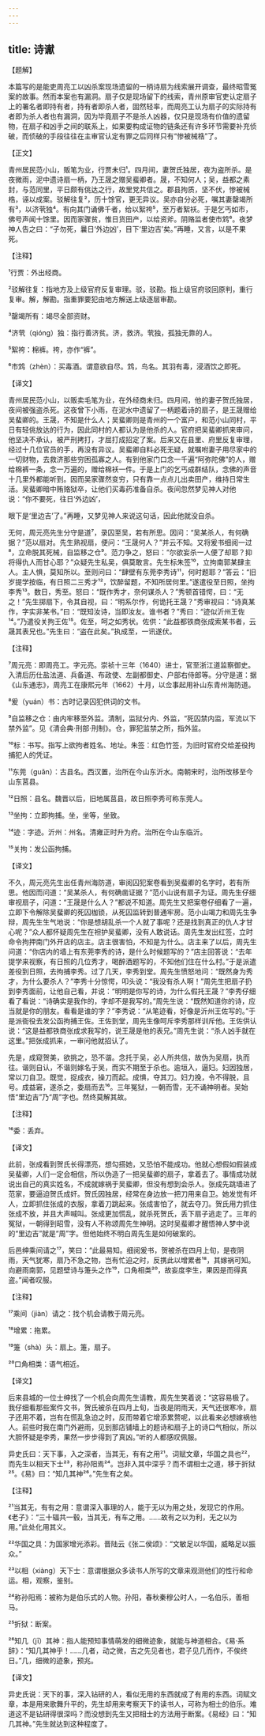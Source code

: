 ```yaml
---
---
---
```

title: 诗谳
---




【题解】


本篇写的是能吏周亮工以凶杀案现场遗留的一柄诗扇为线索展开调查，最终昭雪冤案的故事。然而本案也有漏洞。扇子仅是现场留下的线索，青州原审官吏认定扇子上的署名者即持有者，持有者即杀人者，固然轻率，而周亮工认为扇子的实际持有者即为杀人者也有漏洞，因为毕竟扇子不是杀人凶器，仅只是现场有价值的遗留物，在扇子和凶手之间的联系上，如果要构成证物的链条还有许多环节需要补充侦破，而侦破的手段往往在主审官认定有罪之后同样只有“惨被械梏”了。

【正文】

青州居民范小山，贩笔为业，行贾未归¹。四月间，妻贺氏独居，夜为盗所杀。是夜微雨，泥中遗诗扇一柄，乃王晟之赠吴蜚卿者。晟，不知何人；吴，益都之素封，与范同里，平日颇有佻达之行，故里党共信之。郡县拘质，坚不伏，惨被械梏，诬以成案。驳解往复²，历十馀官，更无异议。吴亦自分必死，嘱其妻罄竭所有³，以济茕独⁴。有向其门诵佛千者，给以絮袴⁵，至万者絮袄。于是乞丐如市，佛号声闻十馀里。因而家骤贫，惟日货田产，以给资斧。阴赂监者使市鸩⁶。夜梦神人告之曰：“子勿死，曩日‘外边凶’，目下‘里边吉’矣。”再睡，又言，以是不果死。





【注释】


¹行贾：外出经商。

²驳解往复：指地方及上级官府反复审理。驳，驳勘。指上级官府驳回原判，重行复审。解，解勘。指重罪要犯由地方解送上级逐层审勘。

³罄竭所有：竭尽全部资财。

⁴济茕（qióng）独：指行善济贫。济，救济。茕独，孤独无靠的人。

⁵絮袴：棉裤。袴，亦作“裤”。

⁶市鸩（zhèn）：买毒酒。谓意欲自尽。鸩，鸟名。其羽有毒，浸酒饮之即死。





【译文】


青州居民范小山，以贩卖毛笔为业，在外经商未归。四月间，他的妻子贺氏独居，夜间被强盗杀死。这夜曾下小雨，在泥水中遗留了一柄题着诗的扇子，是王晟赠给吴蜚卿的。王晟，不知是什么人；吴蜚卿则是青州的一个富户，和范小山同村，平日有轻佻放达的行为，因此同村的人都认为是他杀的人。官府把吴蜚卿抓来审问，他坚决不承认，被严刑拷打，才屈打成招定了案。后来又在县里、府里反复审理，经过十几位官员的手，再没有异议。吴蜚卿自料必死无疑，就嘱咐妻子用尽家中的一切财物，去救济那些穷困孤寡之人。有到他家门口念一千遍“阿弥陀佛”的人，赠给棉裤一条，念一万遍的，赠给棉袄一件。于是上门的乞丐成群结队，念佛的声音十几里外都能听到。因而吴家骤然变穷，只有靠一点点儿出卖田产，维持日常生活。吴蜚卿暗中贿赂狱卒，让他们买毒药准备自杀。夜间忽然梦见神人对他说：“你不要死，往日‘外边凶’，

眼下是‘里边吉’了。”再睡，又梦见神人来说这句话，因此他就没自杀。

无何，周元亮先生分守是道⁷，录囚至吴，若有所思。因问：“吴某杀人，有何确据？”范以扇对。先生熟视扇，便问：“王晟何人？”并云不知。又将爰书细阅一过⁸，立命脱其死械，自监移之仓⁹。范力争之，怒曰：“尔欲妄杀一人便了却耶？抑将得仇人而甘心耶？”众疑先生私吴，俱莫敢言。先生标朱签¹⁰，立拘南郭某肆主人。主人惧，莫知所以。至则问曰：“肆壁有东莞李秀诗¹¹，何时题耶？”答云：“旧岁提学按临，有日照二三秀才¹²，饮醉留题，不知所居何里。”遂遣役至日照，坐拘李秀¹³。数日，秀至。怒曰：“既作秀才，奈何谋杀人？”秀顿首错愕，曰：“无之！”先生掷扇下，令其自视，曰：“明系尔作，何诡托王晟？”秀审视曰：“诗真某作，字实非某书。”曰：“既知汝诗，当即汝友。谁书者？”秀曰：“迹似沂州王佐¹⁴。”乃遣役关拘王佐¹⁵。佐至，呵之如秀状。佐供：“此益都铁商张成索某书者，云晟其表兄也。”先生曰：“盗在此矣。”执成至，一讯遂伏。





【注释】


⁷周元亮：即周亮工。字元亮。崇祯十三年（1640）进士，官至浙江道监察御史。入清后历仕盐法道、兵备道、布政使、左副都御史、户部右侍郎等。分守是道：据《山东通志》，周亮工在康熙元年（1662）十月，以佥事起用补山东青州海防道。

⁸爰（yuán）书：古时记录囚犯供词的文书。

⁹自监移之仓：由内牢移至外监。清制，监狱分内、外监，“死囚禁内监，军流以下禁外监”。见《清会典·刑部·刑制》。仓，罪犯监禁之所，指外监。

¹⁰标：书写。指写上欲拘者姓名、地址。朱签：红色竹签，为旧时官府交给差役拘捕犯人的凭证。

¹¹东莞（guǎn）：古县名。西汉置，治所在今山东沂水。南朝宋时，治所改移至今山东莒县。

¹²日照：县名。魏晋以后，旧地属莒县，故日照李秀可称东莞人。

¹³坐拘：立即拘捕。坐，坐等，坐致。

¹⁴迹：字迹。沂州：州名。清雍正时升为府。治所在今山东临沂。

¹⁵关拘：发公函拘捕。





【译文】


不久，周元亮先生出任青州海防道，审阅囚犯案卷看到吴蜚卿的名字时，若有所思。他因而问道：“吴某杀人，有何确凿证据？”范小山说有扇子为证。周先生仔细审视扇子，问道：“王晟是什么人？”都说不知道。周先生又把案卷仔细看了一遍，立即下令解除吴蜚卿的死囚枷锁，从死囚监转到普通牢房。范小山竭力和周先生争辩，周先生生气地说：“你是想胡乱杀一个人就了事呢？还是找到真正的仇人才甘心呢？”众人都怀疑周先生在袒护吴蜚卿，没有人敢说话。周先生发出红签，立时命令拘押南门外开店的店主。店主很害怕，不知是为什么。店主来了以后，周先生问道：“你店内的墙上有东莞李秀的诗，是什么时候题写的？”店主回答说：“去年提学来视察，有日照的几位秀才，喝醉酒题写的，不知他们住在什么村。”于是派遣差役到日照，去拘捕李秀。过了几天，李秀到堂。周先生愤怒地问：“既然身为秀才，为什么要杀人？”李秀十分惊愕，叩头说：“我没有杀人啊！”周先生把扇子扔到李秀面前，让他自己看，并说：“明明是你写的诗，为什么假托王晟？”李秀仔细看了看说：“诗确实是我作的，字却不是我写的。”周先生说：“既然知道你的诗，应当就是你的朋友。看看是谁的字？”李秀说：“从笔迹看，好像是沂州王佐写的。”于是派衙役去发公函拘捕王佐。王佐到堂，周先生像呵斥李秀那样训斥他。王佐供认说：“这是益都铁商张成求我写的，说王晟是他的表兄。”周先生说：“杀人凶手就在这里。”把张成抓来，一审问他就招认了。

先是，成窥贺美，欲挑之，恐不谐。念托于吴，必人所共信，故伪为吴扇，执而往。谐则自认，不谐则嫁名于吴，而实不期至于杀也。逾垣入，逼妇。妇因独居，常以刀自卫。既觉，捉成衣，操刀而起。成惧，夺其刀。妇力挽，令不得脱，且号。成益窘，遂杀之，委扇而去¹⁶。三年冤狱，一朝而雪，无不诵神明者。吴始悟“里边吉”乃“周”字也。然终莫解其故。





【注释】


¹⁶委：丢弃。





【译文】


此前，张成看到贺氏长得漂亮，想勾搭她，又恐怕不能成功。他就心想假如假装成吴蜚卿，人们一定会相信，所以伪造了一把吴蜚卿的扇子，拿着去了。事情成功就说出自己的真实姓名，不成就嫁祸于吴蜚卿，但没有想到会杀人。张成先跳墙进了范家，要逼迫贺氏成奸。贺氏因独居，经常在身边放一把刀用来自卫。她发觉有坏人，立即抓住张成的衣服，拿着刀跳起来。张成害怕了，就去夺刀。贺氏用力抓住张成不放，并且大声喊叫。张成更加慌乱，就杀死贺氏，丢下扇子逃走了。三年的冤狱，一朝得到昭雪，没有人不称颂周先生神明。这时吴蜚卿才醒悟神人梦中说的“里边吉”就是“周”字。但他始终不明白周先生是如何破案的。

后邑绅乘间请之¹⁷，笑曰：“此最易知。细阅爰书，贺被杀在四月上旬，是夜阴雨，天气犹寒，扇乃不急之物，岂有忙迫之时，反携此以增累者¹⁸，其嫁祸可知。向避雨南郭，见题壁诗与箑头之作¹⁹，口角相类²⁰，故妄度李生，果因是而得真盗。”闻者叹服。





【注释】


¹⁷乘间（jiàn）请之：找个机会请教于周元亮。

¹⁸增累：拖累。

¹⁹箑（shà）头：扇上。箑，扇子。

²⁰口角相类：语气相近。





【译文】


后来县城的一位士绅找了一个机会向周先生请教，周先生笑着说：“这容易极了。我仔细看那些案件文书，贺氏被杀在四月上旬，当夜是阴雨天，天气还很寒冷，扇子还用不着，岂有在慌乱急迫之时，反而带着它增添累赘呢，以此看来必想嫁祸他人。前些时我在南门外避雨，见到那店铺墙上的题诗和扇子上的诗口气相似，所以大胆怀疑是李秀，果然一步步得到了真凶。”听的人都感叹佩服。

异史氏曰：天下事，入之深者，当其无，有有之用²¹。词赋文章，华国之具也²²，而先生以相天下士²³，称孙阳焉²⁴。岂非入其中深乎？而不谓相士之道，移于折狱²⁵。《易》曰：“知几其神²⁶。”先生有之矣。





【注释】


²¹当其无，有有之用：意谓深入事理的人，能于无以为用之处，发现它的作用。《老子》：“三十辐共一毂，当其无，有车之用。……故有之以为利，无之以为用。”此处化用其义。

²²华国之具：为国家增光添彩。晋陆云《张二侯颂》：“文敏足以华国，威略足以振众。”

²³以相（xiàng）天下士：意谓根据众多读书人所写的文章来观测他们的性行和命运。相，观察，鉴别。

²⁴称孙阳焉：被称为是伯乐式的人物。孙阳，春秋秦穆公时人，一名伯乐，善相马。

²⁵折狱：断案。

²⁶知几（jī）其神：指人能预知事情萌发的细微迹象，就能与神道相合。《易·系辞》：“知几其神乎！……几者，动之微，吉之先见者也，君子见几而作，不俟终日。”几，细微的迹象，预兆。





【译文】


异史氏说：天下的事，深入钻研的人，看似无用的东西就成了有用的东西。词赋文章，本是用来歌舞升平的，先生却用来考察天下的读书人，可称为相士的伯乐。难道这不是钻研得很深吗？而没想到先生又把相士的方法用于断案。《易经》曰：“知几其神。”先生就达到这种程度了。